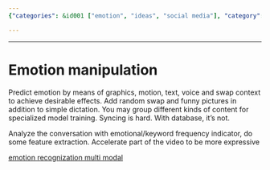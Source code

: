```yaml
---
{"categories": &id001 ["emotion", "ideas", "social media"], "category": "Emotion Manipulation", "date": "2022-04-14 14:23:27", "description": "The article explores the manipulation of emotions through different means like graphics, motion, text, and voice. It proposes using random swaps, funny images, specialized model training with grouped content, and a database for synchronization. Emotion analysis can be done using emotional/keyword frequency indicators, feature extraction, and video expression acceleration.", "tags": *id001, "title": "Emotion manipulation"}

---
```


------

# Emotion manipulation

Predict emotion by means of graphics, motion, text, voice and swap context to achieve desirable effects.
Add random swap and funny pictures in addition to simple dictation.
You may group different kinds of content for specialized model training.
Syncing is hard. With database, it's not.

Analyze the conversation with emotional/keyword frequency indicator, do some feature extraction.
Accelerate part of the video to be more expressive

[emotion recognization multi modal](https://github.com/maelfabien/Multimodal-Emotion-Recognition)

